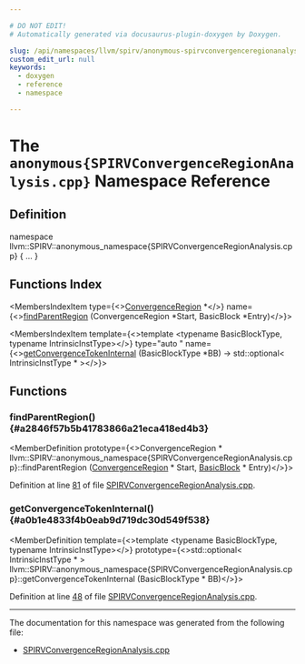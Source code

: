 ```yaml
---

# DO NOT EDIT!
# Automatically generated via docusaurus-plugin-doxygen by Doxygen.

slug: /api/namespaces/llvm/spirv/anonymous-spirvconvergenceregionanalysis-cpp-
custom_edit_url: null
keywords:
  - doxygen
  - reference
  - namespace

---
```





# The `anonymous{SPIRVConvergenceRegionAnalysis.cpp}` Namespace Reference

<DoxygenPage pluginConfig={pluginConfig}>



## Definition

<CodeBlock>namespace llvm::SPIRV::anonymous&#95;namespace&#123;SPIRVConvergenceRegionAnalysis.cpp&#125; &#123; ... &#125;</CodeBlock>

## Functions Index

<MembersIndex>

<MembersIndexItem
  type={<><a href="/docs/api/classes/llvm/spirv/convergenceregion">ConvergenceRegion</a> &#42;</>}
  name={<><a href="#a2846f57b5b41783866a21eca418ed4b3">findParentRegion</a> (ConvergenceRegion &#42;Start, BasicBlock &#42;Entry)</>}>
</MembersIndexItem>

<MembersIndexItem
  template={<>template &lt;typename BasicBlockType, typename IntrinsicInstType&gt;</>}
  type="auto "
  name={<><a href="#a0b1e4833f4b0eab9d719dc30d549f538">getConvergenceTokenInternal</a> (BasicBlockType &#42;BB) -&gt; std::optional&lt; IntrinsicInstType &#42; &gt;</>}>
</MembersIndexItem>

</MembersIndex>


<SectionDefinition>

## Functions

### findParentRegion() {#a2846f57b5b41783866a21eca418ed4b3}

<MemberDefinition
  prototype={<>ConvergenceRegion &#42; llvm::SPIRV::anonymous&#95;namespace&#123;SPIRVConvergenceRegionAnalysis.cpp&#125;::findParentRegion (<a href="/docs/api/classes/llvm/spirv/convergenceregion">ConvergenceRegion</a> &#42; Start, <a href="/docs/api/classes/llvm/basicblock">BasicBlock</a> &#42; Entry)</>}>

Definition at line <a href="/docs/api/files/lib/lib/target/lib/target/spirv/lib/target/spirv/analysis/spirvconvergenceregionanalysis-cpp/#l00081">81</a> of file <a href="/docs/api/files/lib/lib/target/lib/target/spirv/lib/target/spirv/analysis/spirvconvergenceregionanalysis-cpp">SPIRVConvergenceRegionAnalysis.cpp</a>.
</MemberDefinition>

### getConvergenceTokenInternal() {#a0b1e4833f4b0eab9d719dc30d549f538}

<MemberDefinition
  template={<>template &lt;typename BasicBlockType, typename IntrinsicInstType&gt;</>}
  prototype={<>std::optional&lt; IntrinsicInstType &#42; &gt; llvm::SPIRV::anonymous&#95;namespace&#123;SPIRVConvergenceRegionAnalysis.cpp&#125;::getConvergenceTokenInternal (BasicBlockType &#42; BB)</>}>

Definition at line <a href="/docs/api/files/lib/lib/target/lib/target/spirv/lib/target/spirv/analysis/spirvconvergenceregionanalysis-cpp/#l00048">48</a> of file <a href="/docs/api/files/lib/lib/target/lib/target/spirv/lib/target/spirv/analysis/spirvconvergenceregionanalysis-cpp">SPIRVConvergenceRegionAnalysis.cpp</a>.
</MemberDefinition>

</SectionDefinition>

<hr/>

The documentation for this namespace was generated from the following file:

<ul>
<li><a href="/docs/api/files/lib/lib/target/lib/target/spirv/lib/target/spirv/analysis/spirvconvergenceregionanalysis-cpp">SPIRVConvergenceRegionAnalysis.cpp</a></li>
</ul>

</DoxygenPage>
